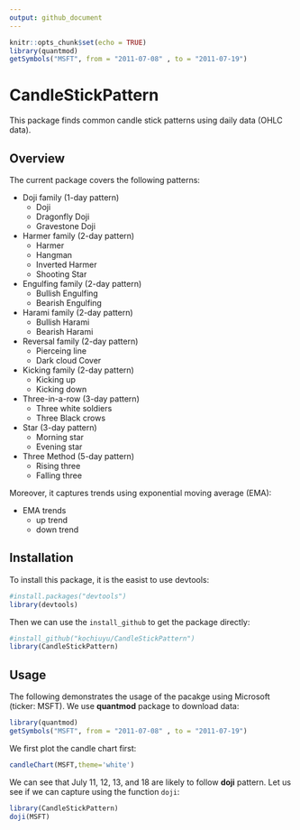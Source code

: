 ```yaml
---
output: github_document
---
```


```r
knitr::opts_chunk$set(echo = TRUE)
library(quantmod)
getSymbols("MSFT", from = "2011-07-08" , to = "2011-07-19")
```

# CandleStickPattern

This package finds common candle stick patterns using daily data (OHLC data).

## Overview

The current package covers the following patterns:

- Doji family (1-day pattern)
    - Doji
    - Dragonfly Doji
    - Gravestone Doji

- Harmer family (2-day pattern)
    - Harmer
    - Hangman
    - Inverted Harmer
    - Shooting Star

- Engulfing family  (2-day pattern)
    - Bullish Engulfing
    - Bearish Engulfing
    
- Harami family (2-day pattern)
    - Bullish Harami
    - Bearish Harami
    
- Reversal family (2-day pattern)
    - Pierceing line
    - Dark cloud Cover
    
- Kicking family  (2-day pattern)
    - Kicking up
    - Kicking down

- Three-in-a-row (3-day pattern)
    - Three white soldiers
    - Three Black crows
    
- Star (3-day pattern)
    - Morning star
    - Evening star
    
- Three Method (5-day pattern)
    - Rising three
    - Falling three

Moreover, it captures trends using exponential moving average (EMA):

- EMA trends
    - up trend
    - down trend

## Installation

To install this package, it is the easist to use devtools:

```r
#install.packages("devtools")
library(devtools)
```

Then we can use the `install_github` to get the package directly:

```r
#install_github("kochiuyu/CandleStickPattern")
library(CandleStickPattern)
```


## Usage

The following demonstrates the usage of the pacakge using Microsoft (ticker: MSFT). We use **quantmod** package to download data:

```r
library(quantmod)
getSymbols("MSFT", from = "2011-07-08" , to = "2011-07-19")
```

We first plot the candle chart first: 

```r
candleChart(MSFT,theme='white')
```

We can see that July 11, 12, 13, and 18 are likely to follow **doji** pattern. Let us see if we can capture using the function `doji`:

```r
library(CandleStickPattern)
doji(MSFT)
```
